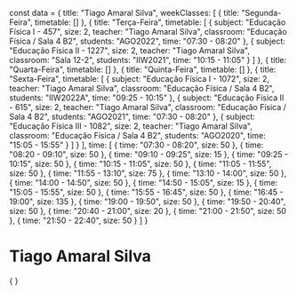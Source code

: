 const data = {
  title: "Tiago Amaral Silva",
  weekClasses: [
    {
      title: "Segunda-Feira",
      timetable: []
    },
    {
      title: "Terça-Feira",
      timetable: [
        {
          subject: "Educação Física I - 457",
          size: 2,
          teacher: "Tiago Amaral Silva",
          classroom: "Educação Física / Sala 4 B2",
          students: "AGO2022",
          time: "07:30 - 08:20"
        },
        {
          subject: "Educação Física II - 1227",
          size: 2,
          teacher: "Tiago Amaral Silva",
          classroom: "Sala 12-2",
          students: "IIW2021",
          time: "10:15 - 11:05"
        }
      ]
    },
    {
      title: "Quarta-Feira",
      timetable: []
    },
    {
      title: "Quinta-Feira",
      timetable: []
    },
    {
      title: "Sexta-Feira",
      timetable: [
        {
          subject: "Educação Física I - 1072",
          size: 2,
          teacher: "Tiago Amaral Silva",
          classroom: "Educação Física / Sala 4 B2",
          students: "IIW2022A",
          time: "09:25 - 10:15"
        },
        {
          subject: "Educação Física II - 615",
          size: 2,
          teacher: "Tiago Amaral Silva",
          classroom: "Educação Física / Sala 4 B2",
          students: "AGO2021",
          time: "07:30 - 08:20"
        },
        {
          subject: "Educação Física III - 1082",
          size: 2,
          teacher: "Tiago Amaral Silva",
          classroom: "Educação Física / Sala 4 B2",
          students: "AGO2020",
          time: "15:05 - 15:55"
        }
      ]
    }
  ],
  time: [
    {
      time: "07:30 - 08:20",
      size: 50
    },
    {
      time: "08:20 - 09:10",
      size: 50
    },
    {
      time: "09:10 - 09:25",
      size: 15
    },
    {
      time: "09:25 - 10:15",
      size: 50
    },
    {
      time: "10:15 - 11:05",
      size: 50
    },
    {
      time: "11:05 - 11:55",
      size: 50
    },
    {
      time: "11:55 - 13:10",
      size: 75
    },
    {
      time: "13:10 - 14:00",
      size: 50
    },
    {
      time: "14:00 - 14:50",
      size: 50
    },
    {
      time: "14:50 - 15:05",
      size: 15
    },
    {
      time: "15:05 - 15:55",
      size: 50
    },
    {
      time: "15:55 - 16:45",
      size: 50
    },
    {
      time: "16:45 - 19:00",
      size: 135
    },
    {
      time: "19:00 - 19:50",
      size: 50
    },
    {
      time: "19:50 - 20:40",
      size: 50
    },
    {
      time: "20:40 - 21:00",
      size: 20
    },
    {
      time: "21:00 - 21:50",
      size: 50
    },
    {
      time: "21:50 - 22:40",
      size: 50
    }
  ]
}

# Tiago Amaral Silva

<div>
    {
        <Grid
            title={data.title} 
            weekClasses={data.weekClasses} 
            time={data.time}
        />
    }
</div>